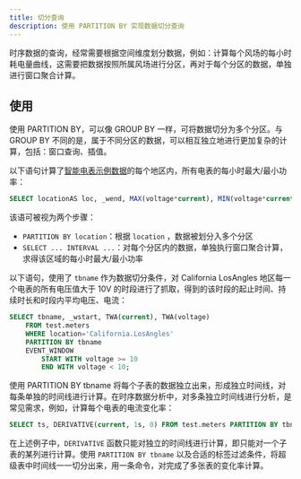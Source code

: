 ```yaml
---
title: 切分查询
description: 使用 PARTITION BY 实现数据切分查询
---
```


时序数据的查询，经常需要根据空间维度划分数据，例如：计算每个风场的每小时耗电量曲线，这需要把数据按照所属风场进行分区，再对于每个分区的数据，单独进行窗口聚合计算。

## 使用

使用 PARTITION BY，可以像 GROUP BY 一样，可将数据切分为多个分区。与 GROUP BY 不同的是，属于不同分区的数据，可以相互独立地进行更加复杂的计算，包括：窗口查询、插值。

以下语句计算了[智能电表示例数据](../../get-started/package)的每个地区内，所有电表的每小时最大/最小功率：

```sql
SELECT locationAS loc, _wend, MAX(voltage*current), MIN(voltage*current) FROM test.meters PARTITION BY location INTERVAL(1h);
```

该语可被视为两个步骤：

- `PARTITION BY location`：根据 `location` ，数据被划分入多个分区
- `SELECT ... INTERVAL ...`：对每个分区内的数据，单独执行窗口聚合计算，求得该区域的每小时最大/最小功率

以下语句，使用了 `tbname` 作为数据切分条件，对 California LosAngles 地区每一个电表的所有电压值大于 10V 的时段进行了抓取，得到的该时段的起止时间、持续时长和时段内平均电压、电流：

```sql
SELECT tbname, _wstart, TWA(current), TWA(voltage)
    FROM test.meters
    WHERE location='California.LosAngles'
    PARTITION BY tbname
    EVENT_WINDOW
        START WITH voltage >= 10
        END WITH voltage < 10;
```

使用 PARTITION BY tbname 将每个子表的数据独立出来，形成独立时间线，对每条单独的时间线进行计算。在时序数据分析中，对多条独立时间线进行分析，是常见需求，例如，计算每个电表的电流变化率：

```sql
SELECT ts, DERIVATIVE(current, 1s, 0) FROM test.meters PARTITION BY tbname;
```

在上述例子中，`DERIVATIVE` 函数只能对独立的时间线进行计算，即只能对一个子表的某列进行计算。使用 `PARTITION BY tbname` 以及合适的标签过滤条件，将超级表中时间线一一切分出来，用一条命令，对完成了多张表的变化率计算。
